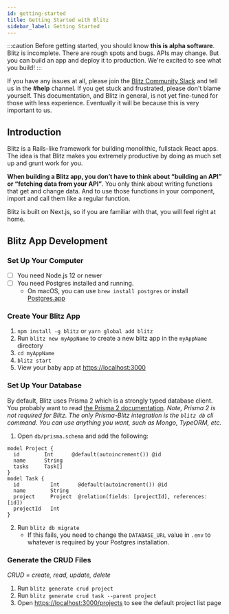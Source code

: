```yaml
---
id: getting-started
title: Getting Started with Blitz
sidebar_label: Getting Started
---
```


:::caution
Before getting started, you should know **this is alpha software**. Blitz is incomplete. There are rough spots and bugs. APIs may change. But you can build an app and deploy it to production. We're excited to see what you build!
:::

If you have any issues at all, please join the [Blitz Community Slack](https://slack.blitzjs.com) and tell us in the **#help** channel. If you get stuck and frustrated, please don't blame yourself. This documentation, and Blitz in general, is not yet fine-tuned for those with less experience. Eventually it will be because this is very important to us.

## Introduction

Blitz is a Rails-like framework for building monolithic, fullstack React apps. The idea is that Blitz makes you extremely productive by doing as much set up and grunt work for you.

**When building a Blitz app, you don’t have to think about “building an API” or “fetching data from your API”**. You only think about writing functions that get and change data. And to use those functions in your component, import and call them like a regular function.

Blitz is built on Next.js, so if you are familiar with that, you will feel right at home.

## Blitz App Development

### Set Up Your Computer

- [ ] You need Node.js 12 or newer
- [ ] You need Postgres installed and running.
  - On macOS, you can use `brew install postgres` or install [Postgres.app](https://postgresapp.com/)

### Create Your Blitz App

1. `npm install -g blitz` or `yarn global add blitz`
2. Run `blitz new myAppName` to create a new blitz app in the `myAppName` directory
3. `cd myAppName`
4. `blitz start`
5. View your baby app at [https://localhost:3000](https://localhost:3000)

### Set Up Your Database

By default, Blitz uses Prisma 2 which is a strongly typed database client. You probably want to read [the Prisma 2 documentation](https://www.prisma.io/docs/understand-prisma/introduction). _Note, Prisma 2 is not required for Blitz. The only Prisma-Blitz integration is the `blitz db` cli command. You can use anything you want, such as Mongo, TypeORM, etc._

1. Open `db/prisma.schema` and add the following:

```prisma
model Project {
  id        Int      @default(autoincrement()) @id
  name      String
  tasks     Task[]
}
model Task {
  id          Int      @default(autoincrement()) @id
  name        String
  project     Project  @relation(fields: [projectId], references: [id])
  projectId   Int
}
```

2. Run `blitz db migrate`
   - If this fails, you need to change the `DATABASE_URL` value in `.env` to whatever is required by your Postgres installation.

### Generate the CRUD Files

_CRUD = create, read, update, delete_

1. Run `blitz generate crud project`
2. Run `blitz generate crud task --parent project`
3. Open [https://localhost:3000/projects](https://localhost:3000/projects) to see the default project list page
